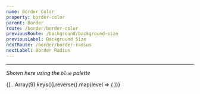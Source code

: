 ```yaml
---
name: Border Color
property: border-color
parent: Border
route: /border/border-color
previousRoute: /background/background-size
previousLabel: Background Size
nextRoute: /border/border-radius
nextLabel: Border Radius
---
```


<UtilityInfo pattern="border-{color}" themeProperty="borderColor" hasColors />

---

_Shown here using the `blue` palette_

<Grid minWidth="200px">
  {[...Array(9).keys()].reverse().map(level => (
    <InfoBox pattern={`border-blue-${(level + 1) * 100}`}>
      <Box
        key={level}
        className={`border rounded-sm h-16 border-blue-${(level + 1) * 100}`}
      />
    </InfoBox>
  ))}
</Grid>
